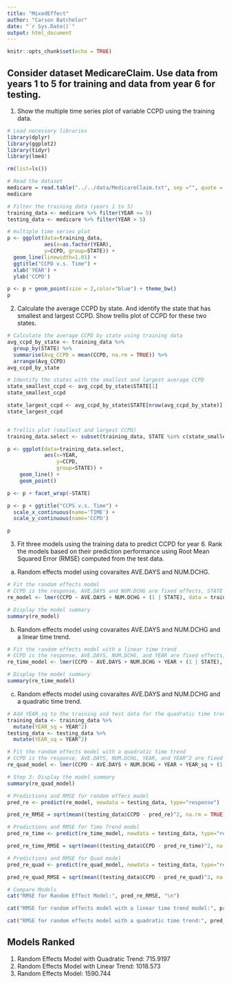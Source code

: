 ---
title: "MixedEffect"
author: "Carson Batchelor"
date: "`r Sys.Date()`"
output: html_document
---

```{r setup, include=FALSE}
knitr::opts_chunk$set(echo = TRUE)
```

## Consider dataset MedicareClaim. Use data from years 1 to 5 for training and data from year 6 for testing. 

1. Show the multiple time series plot of variable CCPD using the training data.

```{r, results = "hide", message = FALSE}
# Load necessary libraries
library(dplyr)
library(ggplot2)
library(tidyr)
library(lme4)

rm(list=ls())

# Read the dataset
medicare = read.table("../../data/MedicareClaim.txt", sep ="", quote = "",header=TRUE)
medicare
```

```{r}
# Filter the training data (years 1 to 5)
training_data <- medicare %>% filter(YEAR <= 5)
testing_data <- medicare %>% filter(YEAR > 5)

# multiple time series plot
p <- ggplot(data=training_data, 
            aes(x=as.factor(YEAR), 
            y=CCPD, group=STATE)) +
  geom_line(linewidth=1.01) + 
  ggtitle("CCPD v.s. Time") + 
  xlab('YEAR') + 
  ylab('CCPD')

p <- p + geom_point(size = 2,color="blue") + theme_bw()
p
```

2. Calculate the average CCPD by state. And identify the state that has smallest and largest CCPD. Show trellis plot of CCPD for these two states.

```{r}
# Calculate the average CCPD by state using training data
avg_ccpd_by_state <- training_data %>%
  group_by(STATE) %>%
  summarise(Avg_CCPD = mean(CCPD, na.rm = TRUE)) %>%
  arrange(Avg_CCPD)
avg_ccpd_by_state

# Identify the states with the smallest and largest average CCPD
state_smallest_ccpd <- avg_ccpd_by_state$STATE[1] 
state_smallest_ccpd

state_largest_ccpd <- avg_ccpd_by_state$STATE[nrow(avg_ccpd_by_state)]  
state_largest_ccpd


# Trellis plot (smallest and largest CCPD)
training_data.select <- subset(training_data, STATE %in% c(state_smallest_ccpd,state_largest_ccpd))

p <- ggplot(data=training_data.select, 
            aes(x=YEAR, 
                y=CCPD, 
                group=STATE)) +
    geom_line() + 
    geom_point()

p <- p + facet_wrap(~STATE)

p <- p + ggtitle("CCPS v.s. Time") + 
  scale_x_continuous(name='TIME') +
  scale_y_continuous(name='CCPD')

p
```

3. Fit three models using the training data to predict CCPD for year 6. Rank the models based on their prediction performance using Root Mean Squared Error (RMSE) computed from the test data.

a. Random effects model using covaraites AVE.DAYS and NUM.DCHG.

```{r}
# Fit the random effects model
# CCPD is the response, AVE.DAYS and NUM.DCHG are fixed effects, STATE is the random effect
re_model <- lmer(CCPD ~ AVE.DAYS + NUM.DCHG + (1 | STATE), data = training_data)

# Display the model summary
summary(re_model)
```

b. Random effects model using covaraites AVE.DAYS and NUM.DCHG and a linear time trend.

```{r}
# Fit the random effects model with a linear time trend
# CCPD is the response, AVE.DAYS, NUM.DCHG, and YEAR are fixed effects, STATE is the random effect
re_time_model <- lmer(CCPD ~ AVE.DAYS + NUM.DCHG + YEAR + (1 | STATE), data = training_data)

# Display the model summary
summary(re_time_model)
```

c. Random effects model using covaraites AVE.DAYS and NUM.DCHG and a quadratic time trend.

```{r}
# Add YEAR_sq to the training and test data for the quadratic time trend model
training_data <- training_data %>%
  mutate(YEAR_sq = YEAR^2)
testing_data <- testing_data %>%
  mutate(YEAR_sq = YEAR^2)

# Fit the random effects model with a quadratic time trend
# CCPD is the response, AVE.DAYS, NUM.DCHG, YEAR, and YEAR^2 are fixed effects, STATE is the random effect
re_quad_model <- lmer(CCPD ~ AVE.DAYS + NUM.DCHG + YEAR + YEAR_sq + (1 | STATE),data = training_data)

# Step 3: Display the model summary
summary(re_quad_model)
```

```{r}
# Predictions and RMSE for random effecs model
pred_re <- predict(re_model, newdata = testing_data, type="response")

pred_re_RMSE = sqrt(mean((testing_data$CCPD - pred_re)^2, na.rm = TRUE))

# Predictions and RMSE for Time Trend model
pred_re_time <- predict(re_time_model, newdata = testing_data, type="response")

pred_re_time_RMSE = sqrt(mean((testing_data$CCPD - pred_re_time)^2, na.rm = TRUE))

# Predictions and RMSE for Quad model
pred_re_quad <- predict(re_quad_model, newdata = testing_data, type="response")

pred_re_quad_RMSE = sqrt(mean((testing_data$CCPD - pred_re_quad)^2, na.rm = TRUE))
```

```{r}
# Compare Models
cat("RMSE for Random Effect Model:", pred_re_RMSE, "\n")

cat("RMSE for random effects model with a linear time trend model:", pred_re_time_RMSE, "\n")

cat("RMSE for random effects model with a quadratic time trend:", pred_re_quad_RMSE, "\n")

```

## Models Ranked

1. Random Effects Model with Quadratic Trend:	715.9197
2. Random Effects Model with Linear Trend: 1018.573
3. Random Effects Model: 1590.744


